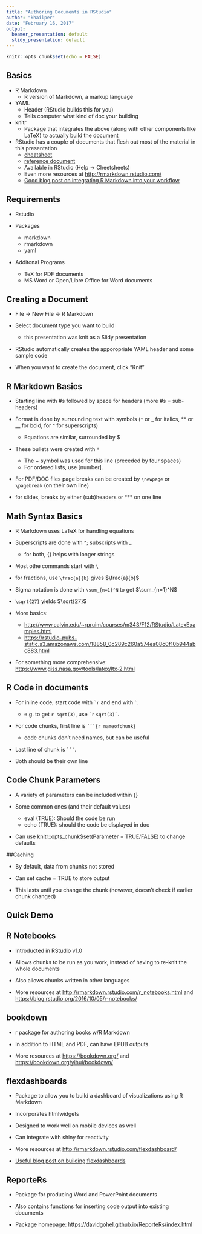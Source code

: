 ```yaml
---
title: "Authoring Documents in RStudio"
author: "khailper"
date: "February 16, 2017"
output:
  beamer_presentation: default
  slidy_presentation: default
---
```


```r
knitr::opts_chunk$set(echo = FALSE)
```

## Basics

* R Markdown
    + R version of Markdown, a markup language
    
* YAML
    + Header (RStudio builds this for you)
    + Tells computer what kind of doc your building
    
* knitr
    + Package that integrates the above (along with other components like LaTeX) to actually build the document
    
* RStudio has a couple of documents that flesh out most of the material in this presentation
    + [cheatsheet](https://www.rstudio.com/wp-content/uploads/2015/02/rmarkdown-cheatsheet.pdf)
    + [reference document](https://www.rstudio.com/wp-content/uploads/2015/03/rmarkdown-reference.pdf)
    + Available in RStudio (Help -> Cheetsheets)
    + Even more resources at [http://rmarkdown.rstudio.com/](http://rmarkdown.rstudio.com/) 
    + [Good blog post on integrating R Markdown into your workflow](https://www.rstudio.com/rviews/2017/01/25/r-markdown-for-the-enterprise/)

## Requirements

* Rstudio

* Packages
    + markdown
    + rmarkdown
    + yaml
    
* Additonal Programs
    + TeX for PDF documents
    + MS Word or Open/Libre Office for Word documents 

## Creating a Document

* File -> New File -> R Markdown

* Select document type you want to build
    + this presentation was knit as a Slidy presentation
    
* RStudio automatically creates the apporopriate YAML header and some sample code

* When you want to create the document, click "Knit"

## R Markdown Basics

* Starting line with #s followed by space for headers (more #s = sub-headers)

* Format is done by surrounding text with symbols (`*` or _ for italics, ** or __ for bold, for ^ for superscripts)
    + Equations are similar, surrounded by $

* These bullets were created with `*`
    + The + symbol was used for this line (preceded by four spaces)
    + For ordered lists, use [number].

* For PDF/DOC files page breaks can be created by `\newpage` or `\pagebreak` (on their own line)

* for slides, breaks by either (sub)headers or *** on one line

## Math Syntax Basics

* R Markdown uses LaTeX for handling equations

* Superscripts are done with ^; subscripts with _
    + for both, {} helps with longer strings
    
* Most othe commands start with `\`

* for fractions, use `\frac{a}{b}` gives $\frac{a}{b}$

* Sigma notation is done with `\sum_{n=1}^N` to get $\sum_{n=1}^N$

* `\sqrt{27}` yields $\sqrt{27}$

* More basics:
   + [http://www.calvin.edu/~rpruim/courses/m343/F12/RStudio/LatexExamples.html](http://www.calvin.edu/~rpruim/courses/m343/F12/RStudio/LatexExamples.html)
   + [https://rstudio-pubs-static.s3.amazonaws.com/18858_0c289c260a574ea08c0f10b944abc883.html](https://rstudio-pubs-static.s3.amazonaws.com/18858_0c289c260a574ea08c0f10b944abc883.html)
   
* For something more comprehensive: [https://www.giss.nasa.gov/tools/latex/ltx-2.html](https://www.giss.nasa.gov/tools/latex/ltx-2.html)

## R Code in documents

* For inline code, start code with `` `r `` and end with `` ` ``.
    + e.g. to get `r sqrt(3)`, use `` `r `` ``sqrt(3)` ``. 

* For code chunks, first line is ` ```{r nameofchunk} `
    + code chunks don't need names, but can be useful
    
* Last line of chunk is ` ``` `.

* Both should be their own line

## Code Chunk Parameters
* A variety of parameters can be included within {}

* Some common ones (and their default values)
    + eval (TRUE): Should the code be run
    + echo (TRUE): should the code be displayed in doc
    
* Can use knitr::opts_chunk$set(Parameter = TRUE/FALSE) to change defaults

##Caching

* By default, data from chunks not stored

* Can set cache = TRUE to store output

* This lasts until you change the chunk (however, doesn't check if earlier chunk changed)

## Quick Demo

## R Notebooks

* Introducted in RStudio v1.0

* Allows chunks to be run as you work, instead of having to re-knit the whole documents

* Also allows chunks written in other languages

* More resources at [http://rmarkdown.rstudio.com/r_notebooks.html](http://rmarkdown.rstudio.com/r_notebooks.html) and [https://blog.rstudio.org/2016/10/05/r-notebooks/](https://blog.rstudio.org/2016/10/05/r-notebooks/)

## bookdown

* r package for authoring books w/R Markdown

* In addition to HTML and PDF, can have EPUB outputs.

* More resources at [https://bookdown.org/](https://bookdown.org/) and [https://bookdown.org/yihui/bookdown/](https://bookdown.org/yihui/bookdown/)

## flexdashboards

* Package to allow you to build a dashboard of visualizations using R Markdown

* Incorporates htmlwidgets

* Designed to work well on mobile devices as well

* Can integrate with shiny for reactivity

* More resources at [http://rmarkdown.rstudio.com/flexdashboard/](http://rmarkdown.rstudio.com/flexdashboard/)

* [Useful blog post on building flexdashboards](http://lenkiefer.com/2017/01/22/build-flex)

## ReporteRs

* Package for producing Word and PowerPoint documents

* Also contains functions for inserting code output into existing documents

* Package homepage: [https://davidgohel.github.io/ReporteRs/index.html](https://davidgohel.github.io/ReporteRs/index.html)
